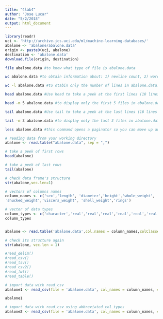 ```yaml
---
title: "4lab4"
author: "Jose Lucar"
date: "5/2/2018"
output: html_document
---
```

```r

library(readr)
uci <- 'http://archive.ics.uci.edu/ml/machine-learning-databases/'
abalone <- 'abalone/abalone.data'
origin <- paste0(uci, abalone)
destination <- 'abalone.data'
download.file(origin, destination)

```

```bash
file abalone.data #to know what type of file is abalone.data

wc abalone.data #to obtain information about: 1) newline count, 2) word count, and 3) byte count, of the abalone.data file.

wc -l abalone.data #to otabin only the number of lines in abalone.data.

head abalone.data #Use head to take a peek at the first lines (10 lines by default) of abalone.data

head -n 5 abalone.data #to display only the first 5 files in abalone.data.

tail abalone.data #Use tail to take a peek at the last lines (10 lines by default) of abalone.data

tail -n 3 abalone.data #to display only the last 3 files in abalone.data.

less abalone.data #this command opens a paginator so you can move up and down the contents of the file.
```

```r
# reading data from your working directory
abalone <- read.table("abalone.data", sep = ",")

# take a peek of first rows
head(abalone)

# take a peek of last rows
tail(abalone)

# check data frame's structure
str(abalone,vec.len=1)

# vectors of columns names
column_names <- c('sex','length', 'diameter','height','whole_weight',
'shucked_weight','viscera_weight', 'shell_weight','rings')

# vector of data types 
column_types <- c('character','real','real','real','real','real','real','real','integer')
column_types


abalone <- read.table('abalone.data',col.names = column_names,colClasses = column_types,sep = ",")

# check its structure again
str(abalone, vec.len = 1)

#read_delim()
#read_csv()
#read_tsv()
#read_csv2()
#read_fwf()
#read_table()

# import data with read_csv
abalone1 <- read_csv(file = 'abalone.data', col_names = column_names, col_types = list(sex = col_factor(c('F', 'I', 'M')),length = col_double(), diameter = col_double(),height = col_double(), whole_weight = col_double(),shucked_weight = col_double(),viscera_weight = col_double(),shell_weight = col_double(), rings = col_integer())) 

abalone1

# import data with read_csv using abbreviated col_types
abalone2 <- read_csv(file = 'abalone.data', col_names = column_names, col_types = "cdddddddi")



```

